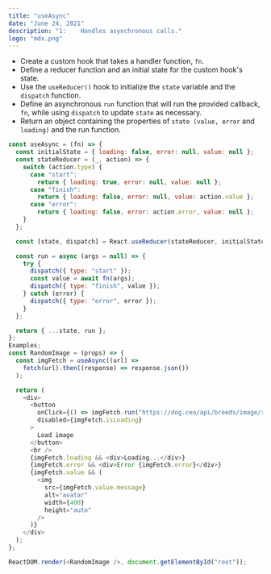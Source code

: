 ```yaml
---
title: "useAsync"
date: "June 24, 2021"
description: "1:    Handles asynchronous calls."
logo: "mdx.png"
---
```


- Create a custom hook that takes a handler function, `fn`.
- Define a reducer function and an initial state for the custom hook's state.
- Use the `useReducer()` hook to initialize the `state` variable and the `dispatch` function.
- Define an asynchronous `run` function that will run the provided callback, `fn`, while using `dispatch` to update `state` as necessary.
- Return an object containing the properties of `state (value, error` and `loading)` and the run function.

```js
const useAsync = (fn) => {
  const initialState = { loading: false, error: null, value: null };
  const stateReducer = (_, action) => {
    switch (action.type) {
      case "start":
        return { loading: true, error: null, value: null };
      case "finish":
        return { loading: false, error: null, value: action.value };
      case "error":
        return { loading: false, error: action.error, value: null };
    }
  };

  const [state, dispatch] = React.useReducer(stateReducer, initialState);

  const run = async (args = null) => {
    try {
      dispatch({ type: "start" });
      const value = await fn(args);
      dispatch({ type: "finish", value });
    } catch (error) {
      dispatch({ type: "error", error });
    }
  };

  return { ...state, run };
};
Examples;
const RandomImage = (props) => {
  const imgFetch = useAsync((url) =>
    fetch(url).then((response) => response.json())
  );

  return (
    <div>
      <button
        onClick={() => imgFetch.run("https://dog.ceo/api/breeds/image/random")}
        disabled={imgFetch.isLoading}
      >
        Load image
      </button>
      <br />
      {imgFetch.loading && <div>Loading...</div>}
      {imgFetch.error && <div>Error {imgFetch.error}</div>}
      {imgFetch.value && (
        <img
          src={imgFetch.value.message}
          alt="avatar"
          width={400}
          height="auto"
        />
      )}
    </div>
  );
};

ReactDOM.render(<RandomImage />, document.getElementById("root"));
```